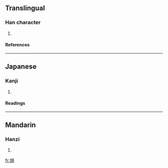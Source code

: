 ==Translingual==
===Han character===
{{Han char|rn=32|rad=土|as=10|sn=13|four=4112<sub>7</sub>|canj=土一口月 (GMRB)}}
# {{defn|Han|sort=土10}}
====References====
{{Han ref|kx=0236.230|dkj=05362|dj=0474.140|hdz=10471.030|uh=5865|ud=22629|bh=DCED|bd=56557}}
----
==Japanese==
===Kanji===
{{ja-kanji|grade=|rs=土10}}
# {{defn|Japanese}} 
====Readings====
{{ja-readings|on=[[かく]] (kaku), [[きゃく]] (kyaku)|kun=}}
----
==Mandarin==
===Hanzi===
{{cmn-hanzi|pin=[[gé]] ([[ge2]]), [[xiàn]] ([[xian4]])|wg=ko<sup>2</sup>, hsien<sup>4</sup>}}
# {{defn|Mandarin}}

[[fr:塥]]